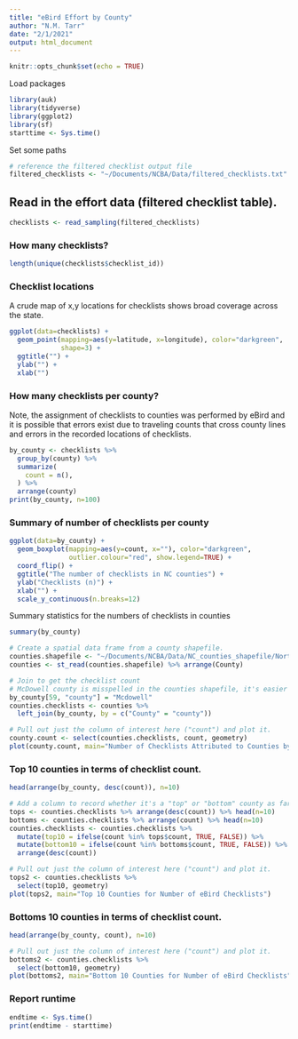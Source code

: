 ```yaml
---
title: "eBird Effort by County"
author: "N.M. Tarr"
date: "2/1/2021"
output: html_document
---
```


```r
knitr::opts_chunk$set(echo = TRUE)
```

Load packages
```r
library(auk)
library(tidyverse)
library(ggplot2)
library(sf)
starttime <- Sys.time()
```

Set some paths
```r
# reference the filtered checklist output file
filtered_checklists <- "~/Documents/NCBA/Data/filtered_checklists.txt"
```

## Read in the effort data (filtered checklist table).
```r
checklists <- read_sampling(filtered_checklists)
```

### How many checklists?
```r
length(unique(checklists$checklist_id))
```

### Checklist locations
A crude map of x,y locations for checklists shows broad coverage across the state.
```r
ggplot(data=checklists) +
  geom_point(mapping=aes(y=latitude, x=longitude), color="darkgreen",
             shape=3) + 
  ggtitle("") +
  ylab("") + 
  xlab("")
```

### How many checklists per county?
Note, the assignment of checklists to counties was performed by eBird and it is possible that errors exist due to traveling counts that cross county lines and errors in the recorded locations of checklists.
```r
by_county <- checklists %>%
  group_by(county) %>%
  summarize(
    count = n(),
  ) %>%
  arrange(county) 
print(by_county, n=100)
```

### Summary of number of checklists per county
```r
ggplot(data=by_county) +
  geom_boxplot(mapping=aes(y=count, x=""), color="darkgreen", 
               outlier.colour="red", show.legend=TRUE) + 
  coord_flip() + 
  ggtitle("The number of checklists in NC counties") +
  ylab("Checklists (n)") + 
  xlab("") +
  scale_y_continuous(n.breaks=12)
```

Summary statistics for the numbers of checklists in counties
```r
summary(by_county)
```

```r
# Create a spatial data frame from a county shapefile.
counties.shapefile <- "~/Documents/NCBA/Data/NC_counties_shapefile/North_Carolina_State_and_County_Boundary_Polygons.shp"
counties <- st_read(counties.shapefile) %>% arrange(County)

# Join to get the checklist count
# McDowell county is misspelled in the counties shapefile, it's easier to change a df than a sf.
by_county[59, "county"] = "Mcdowell"
counties.checklists <- counties %>%
  left_join(by_county, by = c("County" = "county"))

# Pull out just the column of interest here ("count") and plot it.
county.count <- select(counties.checklists, count, geometry)
plot(county.count, main="Number of Checklists Attributed to Counties by eBird")
```

### Top 10 counties in terms of checklist count.
```r
head(arrange(by_county, desc(count)), n=10)
```

```r
# Add a column to record whether it's a "top" or "bottom" county as far as count goes.
tops <- counties.checklists %>% arrange(desc(count)) %>% head(n=10)
bottoms <- counties.checklists %>% arrange(count) %>% head(n=10)
counties.checklists <- counties.checklists %>%
  mutate(top10 = ifelse(count %in% tops$count, TRUE, FALSE)) %>%
  mutate(bottom10 = ifelse(count %in% bottoms$count, TRUE, FALSE)) %>%
  arrange(desc(count))
```

```r
# Pull out just the column of interest here ("count") and plot it.
tops2 <- counties.checklists %>%
  select(top10, geometry)
plot(tops2, main="Top 10 Counties for Number of eBird Checklists")
```

### Bottoms 10 counties in terms of checklist count.
```r
head(arrange(by_county, count), n=10)
```

```r
# Pull out just the column of interest here ("count") and plot it.
bottoms2 <- counties.checklists %>%
  select(bottom10, geometry)
plot(bottoms2, main="Bottom 10 Counties for Number of eBird Checklists")
```

### Report runtime
```r
endtime <- Sys.time()
print(endtime - starttime)
```